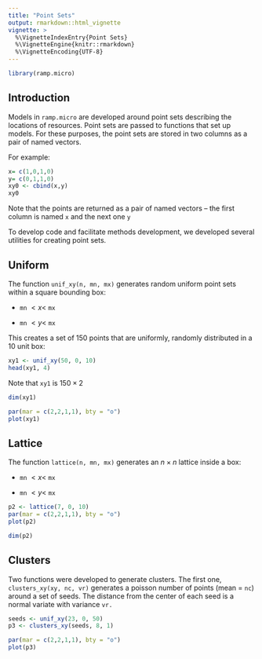 ```yaml
---
title: "Point Sets"
output: rmarkdown::html_vignette
vignette: >
  %\VignetteIndexEntry{Point Sets}
  %\VignetteEngine{knitr::rmarkdown}
  %\VignetteEncoding{UTF-8}
---
```


```r
library(ramp.micro)
```

## Introduction 

Models in `ramp.micro` are developed around point sets describing the locations of resources. Point sets are passed to functions that set up models. For these purposes, the point sets are stored in two columns as a pair of named vectors. 

For example:  

```r
x= c(1,0,1,0)
y= c(0,1,1,0)
xy0 <- cbind(x,y) 
xy0
```

Note that the points are returned as a pair of named vectors -- the first column is named `x` and the next one `y` 

To develop code and facilitate methods development, we developed several utilities for creating point sets. 

## Uniform

The function `unif_xy(n, mn, mx)` generates random uniform point sets within a square bounding box: 

+ `mn` $< x <$ `mx` 

+ `mn` $< y <$ `mx` 

This creates a set of 150 points that are uniformly, randomly distributed in a 10 unit box:  

```r
xy1 <- unif_xy(50, 0, 10)
head(xy1, 4)
```
Note that `xy1` is $150 \times 2$ 

```r
dim(xy1)
```

```r
par(mar = c(2,2,1,1), bty = "o")
plot(xy1)
```

## Lattice 

The function `lattice(n, mn, mx)` generates an $n \times n$ lattice inside a box:

+ `mn` $< x <$ `mx` 

+ `mn` $< y <$ `mx`  

```r
p2 <- lattice(7, 0, 10)
par(mar = c(2,2,1,1), bty = "o")
plot(p2)
```

```r
dim(p2)
```

## Clusters 

Two functions were developed to generate clusters. The first one, `clusters_xy(xy, nc, vr)` generates a poisson number of points (mean = `nc`) around a set of seeds. The distance from the center of each seed is a normal variate with variance `vr.` 

```r
seeds <- unif_xy(23, 0, 50)
p3 <- clusters_xy(seeds, 8, 1)
```

```r
par(mar = c(2,2,1,1), bty = "o")
plot(p3)
```
